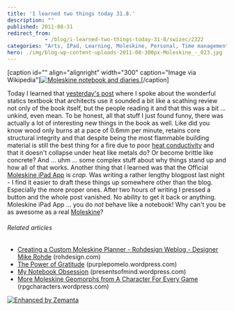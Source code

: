 ```yaml
---
title: 'I learned two things today 31.8.'
description: ""
published: 2011-08-31
redirect_from: 
            - /blog/i-learned-two-things-today-31-8/swizec/2322
categories: "Arts, IPad, Learning, Moleskine, Personal, Time management, Writers Resources"
hero: ./img/blog-wp-content-uploads-2011-08-300px-Moleskine_-_023.jpg
---
```

\[caption id=&quot;&quot; align=&quot;alignright&quot; width=&quot;300&quot; caption=&quot;Image via Wikipedia&quot;][![Moleskine notebook and diaries.](./img/blog-wp-content-uploads-2011-08-300px-Moleskine_-_023.jpg "Moleskine notebook and diaries.")](http://commons.wikipedia.org/wiki/File:Moleskine_-_02.jpg)\[/caption]

Today I learned that [yesterday&#x27;s post](http://swizec.com/blog/i-learned-two-things-today-30-8/swizec/2308 "I learned two things today 30.8.") where I spoke about the wonderful statics textbook that architects use it sounded a bit like a scathing review not only of the book itself, but the people reading it and that this was a bit ... unkind, even mean. To be honest, all that stuff I just found funny, there was actually a lot of interesting new things in the book as well. Like did you know wood only burns at a pace of 0.6mm per minute, retains core structural integrity and that despite being the most flammable building material is still the best thing for a fire due to poor [heat conductivity](http://en.wikipedia.org/wiki/Thermal_conductivity "Thermal conductivity") and that it doesn&#x27;t collapse under heat like metals do? Or become brittle like concrete? And ... uhm ... some complex stuff about why things stand up and how all of that works. Another thing that I learned was that the Official [Moleskine iPad App](http://itunes.apple.com/us/app/moleskine/id429657255?mt=8) is _crap_. Was writing a rather lengthy blogpost last night - I find it easier to draft these things up somewhere other than the blog. Especially the more proper ones. After two hours of writing I pressed a button and the whole post vanished. No ability to get it back or anything. Moleskine iPad App ... you do _not_ behave like a notebook! Why can&#x27;t you be as awesome as a real [Moleskine](http://www.moleskine.com/)?

###### Related articles

- [Creating a Custom Moleskine Planner - Rohdesign Weblog - Designer Mike Rohde](http://rohdesign.com/weblog/2006/5/24/creating-a-custom-moleskine-planner.html) (rohdesign.com)
- [The Power of Gratitude](http://purplepomelo.wordpress.com/2011/08/20/the-power-of-gratitude/) (purplepomelo.wordpress.com)
- [My Notebook Obsession](http://presentsofmind.wordpress.com/2011/08/27/my-notebook-obsession/) (presentsofmind.wordpress.com)
- [More Moleskine Geomorphs from A Character For Every Game](http://rpgcharacters.wordpress.com/2011/08/06/more-moleskine-geomorphs/) (rpgcharacters.wordpress.com)

[![Enhanced by Zemanta](http://img.zemanta.com/zemified_e.png?x-id=313e2c4a-cba1-47da-93d2-c6d7cef0fd99)](http://www.zemanta.com/ "Enhanced by Zemanta")
